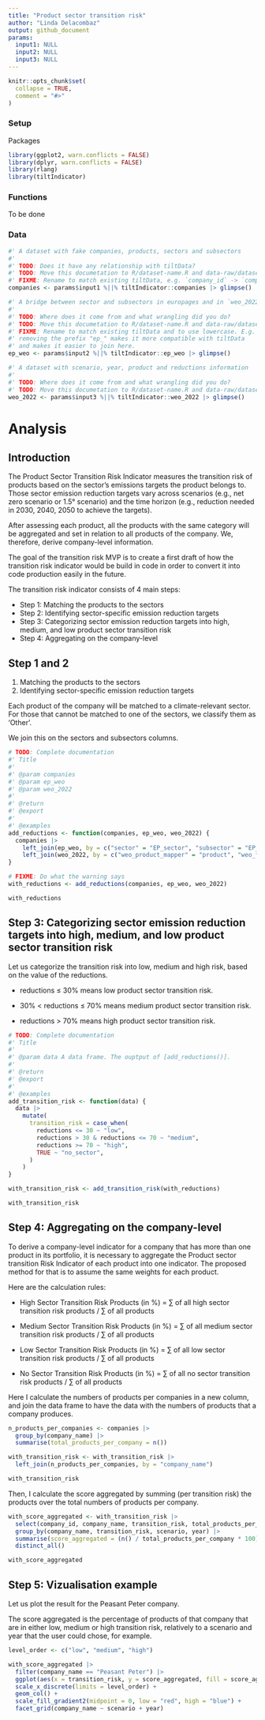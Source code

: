 ```yaml
---
title: "Product sector transition risk"
author: "Linda Delacombaz"
output: github_document
params:
  input1: NULL
  input2: NULL
  input3: NULL
---
```


```r
knitr::opts_chunk$set(
  collapse = TRUE,
  comment = "#>"
)
```

### Setup

Packages

```r
library(ggplot2, warn.conflicts = FALSE)
library(dplyr, warn.conflicts = FALSE)
library(rlang)
library(tiltIndicator)
```

### Functions

To be done

### Data

```r
#' A dataset with fake companies, products, sectors and subsectors
#'
#' TODO: Does it have any relationship with tiltData?
#' TODO: Move this documetation to R/dataset-name.R and data-raw/dataset-name.R
#' FIXME: Rename to match existing tiltData, e.g. `company_id` -> `companies_id`
companies <- params$input1 %||% tiltIndicator::companies |> glimpse()

#' A bridge between sector and subsectors in europages and in `weo_2022`.
#'
#' TODO: Where does it come from and what wrangling did you do?
#' TODO: Move this documetation to R/dataset-name.R and data-raw/dataset-name.R
#' FIXME: Rename to match existing tiltData and to use lowercase. E.g.
#' removing the prefix "ep_" makes it more compatible with tiltData
#' and makes it easier to join here.
ep_weo <- params$input2 %||% tiltIndicator::ep_weo |> glimpse()

#' A dataset with scenario, year, product and reductions information
#'
#' TODO: Where does it come from and what wrangling did you do?
#' TODO: Move this documetation to R/dataset-name.R and data-raw/dataset-name.R
weo_2022 <- params$input3 %||% tiltIndicator::weo_2022 |> glimpse()
```

# Analysis

## Introduction

The Product Sector Transition Risk Indicator measures the transition risk of
products based on the sector’s emissions targets the product belongs to. Those
sector emission reduction targets vary across scenarios (e.g., net zero
scenario or 1.5° scenario) and the time horizon (e.g., reduction needed in
2030, 2040, 2050 to achieve the targets).

After assessing each product, all the products with the same category will be
aggregated and set in relation to all products of the company. We, therefore,
derive company-level information.

The goal of the transition risk MVP is to create a first draft of how the
transition risk indicator would be build in code in order to convert it into
code production easily in the future.

The transition risk indicator consists of 4 main steps:

-   Step 1: Matching the products to the sectors
-   Step 2: Identifying sector-specific emission reduction targets
-   Step 3: Categorizing sector emission reduction targets into high,
    medium, and low product sector transition risk
-   Step 4: Aggregating on the company-level

## Step 1 and 2

1. Matching the products to the sectors
2. Identifying sector-specific emission reduction targets

Each product of the company will be matched to a climate-relevant sector. For
those that cannot be matched to one of the sectors, we classify them as ‘Other’.

We join this on the sectors and subsectors columns.

```r
# TODO: Complete documentation
#' Title
#'
#' @param companies 
#' @param ep_weo 
#' @param weo_2022 
#'
#' @return
#' @export
#'
#' @examples
add_reductions <- function(companies, ep_weo, weo_2022) {
  companies |>
    left_join(ep_weo, by = c("sector" = "EP_sector", "subsector" = "EP_subsector")) |> 
    left_join(weo_2022, by = c("weo_product_mapper" = "product", "weo_flow_mapper" = "flow"))
}

# FIXME: Do what the warning says
with_reductions <- add_reductions(companies, ep_weo, weo_2022)

with_reductions
```

## Step 3: Categorizing sector emission reduction targets into high, medium, and low product sector transition risk

Let us categorize the transition risk into low, medium and high risk, based on
the value of the reductions.

-   reductions ≤ 30% means low product sector transition risk.

-   30% \< reductions ≤ 70% means medium product sector transition risk.

-   reductions \> 70% means high product sector transition risk.

```r
# TODO: Complete documentation
#' Title
#'
#' @param data A data frame. The ouptput of [add_reductions()].
#'
#' @return
#' @export
#'
#' @examples
add_transition_risk <- function(data) {
  data |>
    mutate(
      transition_risk = case_when(
        reductions <= 30 ~ "low",
        reductions > 30 & reductions <= 70 ~ "medium",
        reductions >= 70 ~ "high",
        TRUE ~ "no_sector",
      )
    )
}

with_transition_risk <- add_transition_risk(with_reductions)

with_transition_risk
```

## Step 4: Aggregating on the company-level

To derive a company-level indicator for a company that has more than one
product in its portfolio, it is necessary to aggregate the Product sector
transition Risk Indicator of each product into one indicator. The proposed
method for that is to assume the same weights for each product.

Here are the calculation rules:

-   High Sector Transition Risk Products (in %) = ∑ of all high sector
    transition risk products / ∑ of all products

-   Medium Sector Transition Risk Products (in %) = ∑ of all medium
    sector transition risk products / ∑ of all products

-   Low Sector Transition Risk Products (in %) = ∑ of all low sector
    transition risk products / ∑ of all products

-   No Sector Transition Risk Products (in %) = ∑ of all no sector
    transition risk products / ∑ of all products

Here I calculate the numbers of products per companies in a new column, and
join the data frame to have the data with the numbers of products that a
company produces.

```r
n_products_per_companies <- companies |>
  group_by(company_name) |>
  summarise(total_products_per_company = n())
```

```r
with_transition_risk <- with_transition_risk |>
  left_join(n_products_per_companies, by = "company_name")

with_transition_risk
```

Then, I calculate the score aggregated by summing (per transition risk) the
products over the total numbers of products per company.

```r
with_score_aggregated <- with_transition_risk |>
  select(company_id, company_name, transition_risk, total_products_per_company, scenario, year) |>
  group_by(company_name, transition_risk, scenario, year) |>
  summarise(score_aggregated = (n() / total_products_per_company * 100), .groups = "keep") |>
  distinct_all()

with_score_aggregated
```

## Step 5: Vizualisation example

Let us plot the result for the Peasant Peter company.

The score aggregated is the percentage of products of that company that are in
either low, medium or high transition risk, relatively to a scenario and year
that the user could chose, for example.

```r
level_order <- c("low", "medium", "high")

with_score_aggregated |>
  filter(company_name == "Peasant Peter") |>
  ggplot(aes(x = transition_risk, y = score_aggregated, fill = score_aggregated)) +
  scale_x_discrete(limits = level_order) +
  geom_col() +
  scale_fill_gradient2(midpoint = 0, low = "red", high = "blue") +
  facet_grid(company_name ~ scenario + year)
```
